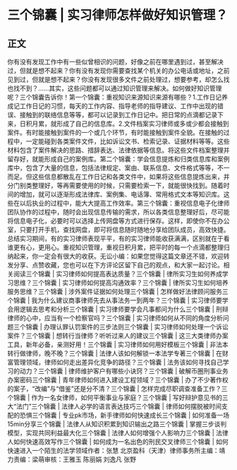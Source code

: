 # 三个锦囊 | 实习律师怎样做好知识管理？
## 正文
你有没有发现工作中有一些似曾相识的问题，好像之前在哪里遇到过，甚至解决过，但就是想不起来？你有没有发现你需要查找某个机关的办公电话或地址，之前见到过，但就是想不起来？你没有发现很多文件之前处理过，想要参考，却怎么找也找不到？……其实，这些问题都可以通过知识管理来解决。如何做好知识管理呢？三个锦囊告诉你！第一个锦囊：重视知识来源知识来源有哪些？1.工作日记养成记工作日记的习惯，每天的工作内容、指导老师的指导建议、工作中出现的错误、接触到的联络信息等等，都可以记录到工作日记中。把日常的点滴都记录下来，日积月累，就形成了自己的信息库。2.文件档案实习律师或多或少都会接触到案件。有时能接触到案件的一个或几个环节，有时能接触到案件全貌。在接触的过程中，一定能碰到各类案件文件，比如诉讼文书、检索记录、证据材料等等。这些材料包含了案件解决的思路、措辞表达、法律依据等信息。将这些文件档案整理并留存好，就能形成自己的案例库。第二个锦囊：学会信息提炼和归类信息库和案例库中，包含了大量的信息，包括法律规定、案由、联系信息、文件格式等等，不一而足。但这些信息都散乱在工作日记和各类文件中，如果将这些信息提炼出来，并分门别类整理好，等再需要使用的时候，只需要检索一下，就能很快找到。随着时间的增加，就可以逐渐形成法律库、案例集、电话簿、常用格式文本等知识库。这些在以后执业的过程中，能大大提高工作效率。第三个锦囊：重视信息电子化律师团队协作的过程中，随时会出现信息传输的需求，所以各类信息整理好后，尽可能将信息电子化，必要时可以选择上传网盘等方式进行保存。这样，即使你不在办公室，只要打开手机，查找网盘，即可将信息随时随地分享给团队成员，高效快捷。总结实习期间，有的实习律师表现平平，有的实习律师能收获满满，区别就在于看谁更有心，更用心。重视知识管理，重视日积月累，把平时的每一个点滴都整理归纳起来，你一定会有很大的收获。无讼小编：如果您觉得这篇文章还不错，欢迎转发分享、点赞收藏，您也可以在下方评论区留下自己的观点，和大家一起讨论。相关阅读三个锦囊 | 实习律师如何提高表达质量？三个锦囊 | 律所实习生如何养成学习思维？三个锦囊 | 实习律师如何提高沟通效率？三个锦囊 | 律所实习生如何培养服务思维？三个锦囊 | 涉外案件证据如何处理三个锦囊 | 怎样做好法律顾问服务三个锦囊 | 我为什么建议商事律师先去从事法务一到两年？三个锦囊 | 实习律师要学会用逻辑去思考和分析三个锦囊 | 实习律师要学会凡事都问为什么三个锦囊 | 刑辩律师的心中，应当有一个检察官吗？三个锦囊 | 实习律师如何从不同的角度分析问题三个锦囊 | 办理认罪认罚案件的三步法则三个锦囊 | 实习律师如何处理一个诉讼案件？三个锦囊 | 想转行当律师？听听过来人的建议三个锦囊 | 这三大类律师办案工具，新年必备，亲测好用！三个锦囊 | 实习律师如何用好模板三个锦囊 | 非法本转行做律师，晚不晚？三个锦囊 | 法律人该如何解锁一本法学专著三个锦囊 | 在财富管理领域，律师如何走出差异化竞争的路径？三个锦囊 | 法务该如何寻找自己学习的动力？三个锦囊 | 律师维护客户有哪些小诀窍？三个锦囊 | 破解币圈刑事业务办案密码三个锦囊 | 青年律师如何进入建设工程领域？三个锦囊 | 办了不少著作权的案子，“改编”与“借鉴”还是分不清？三个锦囊 | 怎样完成尽职调查准备工作？三个锦囊 | 作为一名女律师，如何平衡事业与家庭？三个锦囊 | 写好辩护意见书的三大“法门”三个锦囊 | 法律人必学的语言表达技巧三个锦囊 | 律师如何摆脱被时间支配的恐惧三个锦囊 | 专业pk市场，新手律师如何快速成长三个锦囊 | 如何准备一场15min分享三个锦囊 | 法律人从知识积累到知识输出之路三个锦囊 | 掌握三步谈判模型，实现共同利益最大化三个锦囊 | 法律人如何增强个人影响力三个锦囊 | 法律人如何快速高效写作三个锦囊 | 如何成为一名出色的刑民交叉律师三个锦囊 | 如何快速进入一个陌生的法学领域作者：张慧 北京盈科（天津）律师事务所主编：靖力责编：梁萌审核：王雅玉 陈丽娟 刘逸凡 张野